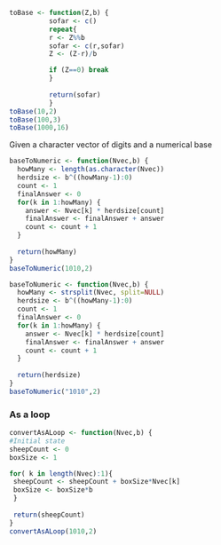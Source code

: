 ```r
toBase <- function(Z,b) {
          sofar <- c()
          repeat{
          r <- Z%%b
          sofar <- c(r,sofar)
          Z <- (Z-r)/b

          if (Z==0) break
          }
          
          return(sofar)
          }
toBase(10,2)
toBase(100,3)
toBase(1000,16)
```          

Given a character vector of digits and a numerical base

```r
baseToNumeric <- function(Nvec,b) {
  howMany <- length(as.character(Nvec))
  herdsize <- b^((howMany-1):0)
  count <- 1 
  finalAnswer <- 0
  for(k in 1:howMany) {
    answer <- Nvec[k] * herdsize[count]
    finalAnswer <- finalAnswer + answer
    count <- count + 1
  } 
  
  return(howMany)
} 
baseToNumeric(1010,2)

```

```r
baseToNumeric <- function(Nvec,b) {
  howMany <- strsplit(Nvec, split=NULL)
  herdsize <- b^((howMany-1):0)
  count <- 1 
  finalAnswer <- 0
  for(k in 1:howMany) {
    answer <- Nvec[k] * herdsize[count]
    finalAnswer <- finalAnswer + answer
    count <- count + 1
  } 
  
  return(herdsize)
} 
baseToNumeric("1010",2)

```

### As a loop
```r
convertAsALoop <- function(Nvec,b) {
#Initial state
sheepCount <- 0
boxSize <- 1

for( k in length(Nvec):1){
 sheepCount <- sheepCount + boxSize*Nvec[k]
 boxSize <- boxSize*b 
 }
 
 return(sheepCount)
}
convertAsALoop(1010,2)
```

